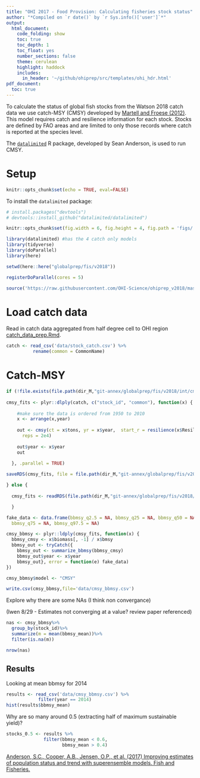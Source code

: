 ```yaml
---
title: "OHI 2017 - Food Provision: Calculating fisheries stock status"
author: "*Compiled on `r date()` by `r Sys.info()['user']`*"
output: 
  html_document:
    code_folding: show
    toc: true
    toc_depth: 1
    toc_float: yes
    number_sections: false
    theme: cerulean
    highlight: haddock
    includes: 
      in_header: '~/github/ohiprep/src/templates/ohi_hdr.html'
pdf_document:
  toc: true
---
```


To calculate the status of global fish stocks from the Watson 2018 catch data we use catch-MSY (CMSY) developed by [Martell and Froese (2012)](http://onlinelibrary.wiley.com/doi/10.1111/j.1467-2979.2012.00485.x/full). This model requires catch and resilience information for each stock. Stocks are defined by FAO areas and are limited to only those records where catch is reported at the species level.

The [`datalimited`](https://github.com/datalimited/datalimited) R package, developed by Sean Anderson, is used to run CMSY.

# Setup 

```r
knitr::opts_chunk$set(echo = TRUE, eval=FALSE)
```

To install the `datalimited` package:

```r
# install.packages("devtools")
# devtools::install_github("datalimited/datalimited")
```

```r

knitr::opts_chunk$set(fig.width = 6, fig.height = 4, fig.path = 'figs/',message = FALSE, warning = FALSE)

library(datalimited) #has the 4 catch only models
library(tidyverse)
library(doParallel)
library(here)

setwd(here::here("globalprep/fis/v2018"))

registerDoParallel(cores = 5)

source('https://raw.githubusercontent.com/OHI-Science/ohiprep_v2018/master/src/R/common.R')

```

# Load catch data

Read in catch data aggregated from half degree cell to OHI region [catch_data_prep.Rmd](https://cdn.rawgit.com/OHI-Science/ohiprep/master/globalprep/fis/v2017/catch_data_prep.html).

```r

catch <- read_csv('data/stock_catch.csv') %>%
          rename(common = CommonName)

```

# Catch-MSY

```r

if (!file.exists(file.path(dir_M,"git-annex/globalprep/fis/v2018/int/cmsy-fits.rds"))) {
  
cmsy_fits <- plyr::dlply(catch, c("stock_id", "common"), function(x) {
  
    #make sure the data is ordered from 1950 to 2010
    x <- arrange(x,year)
    
    out <- cmsy(ct = x$tons, yr = x$year,  start_r = resilience(x$Resilience[1]), 
      reps = 2e4)
    
    out$year <- x$year
    out
    
  }, .parallel = TRUE)

saveRDS(cmsy_fits, file = file.path(dir_M,"git-annex/globalprep/fis/v2018/int/cmsy-fits.rds"))

} else {
  
  cmsy_fits <- readRDS(file.path(dir_M,"git-annex/globalprep/fis/v2018/int/cmsy-fits.rds"))

  }

fake_data <- data.frame(bbmsy_q2.5 = NA, bbmsy_q25 = NA, bbmsy_q50 = NA, 
  bbmsy_q75 = NA, bbmsy_q97.5 = NA)

cmsy_bbmsy <- plyr::ldply(cmsy_fits, function(x) {
  bbmsy_cmsy <- x$biomass[, -1] / x$bmsy
  bbmsy_out <- tryCatch({
    bbmsy_out <- summarize_bbmsy(bbmsy_cmsy)
    bbmsy_out$year <- x$year
    bbmsy_out}, error = function(e) fake_data)
})

cmsy_bbmsy$model <- "CMSY"

write.csv(cmsy_bbmsy,file='data/cmsy_bbmsy.csv')

```

Explore why there are some NAs (I think non convergance)

(Iwen 8/29 - Estimates not converging at a value? review paper referenced)
```r

nas <- cmsy_bbmsy%>%
  group_by(stock_id)%>%
  summarize(m = mean(bbmsy_mean))%>%
  filter(is.na(m))

nrow(nas)

```

## Results

Looking at mean bbmsy for 2014

```r

results <- read_csv('data/cmsy_bbmsy.csv') %>%
            filter(year == 2014)
hist(results$bbmsy_mean)

```

Why are so many around 0.5 (extracting half of maximum sustainable yield)?

```r

stocks_0.5 <- results %>%
              filter(bbmsy_mean < 0.6,
                     bbmsy_mean > 0.4)

```

[Anderson, S.C., Cooper, A.B., Jensen, O.P., et al. (2017) Improving estimates of population status and trend with superensemble models. Fish and Fisheries.](http://onlinelibrary.wiley.com/doi/10.1111/faf.12200/full)







